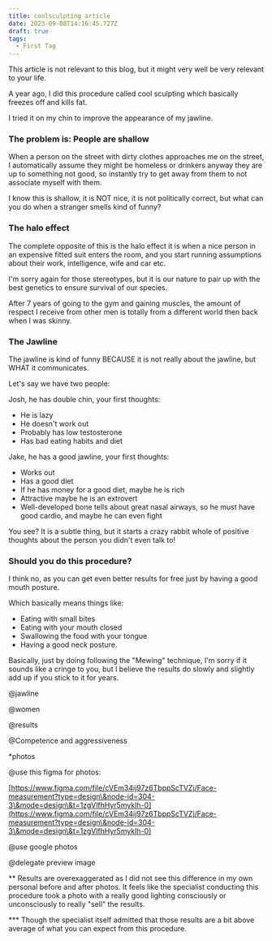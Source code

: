 ```yaml
---
title: coolsculpting article
date: 2023-09-08T14:16:45.727Z
draft: true
tags:
  - First Tag
---
```


This article is not relevant to this blog, but it might very well be very relevant to your life.

A year ago, I did this procedure called cool sculpting which basically freezes off and kills fat.

I tried it on my chin to improve the appearance of my jawline.

### The problem is: People are shallow

When a person on the street with dirty clothes approaches me on the street, I automatically assume they might be homeless or drinkers anyway they are up to something not good, so instantly try to get away from them to not associate myself with them.

I know this is shallow, it is NOT nice, it is not politically correct, but what can you do when a stranger smells kind of funny?

### The halo effect

The complete opposite of this is the halo effect it is when a nice person in an expensive fitted suit enters the room, and you start running assumptions about their work, intelligence, wife and car etc.

I'm sorry again for those stereotypes, but it is our nature to pair up with the best genetics to ensure survival of our species.

After 7 years of going to the gym and gaining muscles, the amount of respect I receive from other men is totally from a different world then back when I was skinny.

### The Jawline

The jawline is kind of funny BECAUSE it is not really about the jawline, but WHAT it communicates.

Let's say we have two people:

Josh, he has double chin, your first thoughts:

* He is lazy
* He doesn't work out
* Probably has low testosterone
* Has bad eating habits and diet

Jake, he has a good jawline, your first thoughts:

* Works out
* Has a good diet
* If he has money for a good diet, maybe he is rich
* Attractive maybe he is an extrovert
* Well-developed bone tells about great nasal airways, so he must have good cardio, and maybe he can even fight

You see? It is a subtle thing, but it starts a crazy rabbit whole of positive thoughts about the person you didn't even talk to!

### Should you do this procedure?

I think no, as you can get even better results for free just by having a good mouth posture.

Which basically means things like:

* Eating with small bites
* Eating with your mouth closed
* Swallowing the food with your tongue
* Having a good neck posture.

Basically, just by doing following the "Mewing" technique, I'm sorry if it sounds like a cringe to you, but I believe the results do slowly and slightly add up if you stick to it for years.

@jawline

@women

@results

@Competence and aggressiveness

\*photos

@use this figma for photos:

[https://www.figma.com/file/cVEm34ij97z6TbppScTVZj/Face-measurement?type=design\&node-id=304-3\&mode=design\&t=1zgVlfhHyr5mykIh-0](https://www.figma.com/file/cVEm34ij97z6TbppScTVZj/Face-measurement?type=design\&node-id=304-3\&mode=design\&t=1zgVlfhHyr5mykIh-0)

@use google photos

@delegate preview image

\*\* Results are overexaggerated as I did not see this difference in my own personal before and after photos. It feels like the specialist conducting this procedure took a photo with a really good lighting consciously or unconsciously to really "sell" the results.

\*\*\* Though the specialist itself admitted that those results are a bit above average of what you can expect from this procedure.
